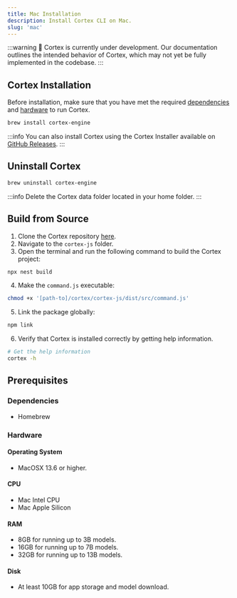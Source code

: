 ```yaml
---
title: Mac Installation
description: Install Cortex CLI on Mac.
slug: 'mac'
---
```



:::warning
🚧 Cortex is currently under development. Our documentation outlines the intended behavior of Cortex, which may not yet be fully implemented in the codebase.
:::

## Cortex Installation
Before installation, make sure that you have met the required [dependencies](#dependencies) and [hardware](#hardware) to run Cortex.

```sh
brew install cortex-engine
```
:::info
You can also install Cortex using the Cortex Installer available on [GitHub Releases](https://github.com/janhq/cortex/releases).
:::

## Uninstall Cortex
```sh
brew uninstall cortex-engine
```
:::info
Delete the Cortex data folder located in your home folder.
:::
## Build from Source

1. Clone the Cortex repository [here](https://github.com/janhq/cortex/tree/dev).
2. Navigate to the `cortex-js` folder.
3. Open the terminal and run the following command to build the Cortex project:

```sh
npx nest build
```

4. Make the `command.js` executable:

```sh
chmod +x '[path-to]/cortex/cortex-js/dist/src/command.js'
```

5. Link the package globally:

```sh
npm link
```
6. Verify that Cortex is installed correctly by getting help information.

```sh
# Get the help information
cortex -h
```

## Prerequisites

### Dependencies
- Homebrew

### Hardware
#### Operating System
- MacOSX 13.6 or higher.
#### CPU
- Mac Intel CPU
- Mac Apple Silicon
#### RAM
- 8GB for running up to 3B models.
- 16GB for running up to 7B models.
- 32GB for running up to 13B models.
#### Disk
- At least 10GB for app storage and model download.